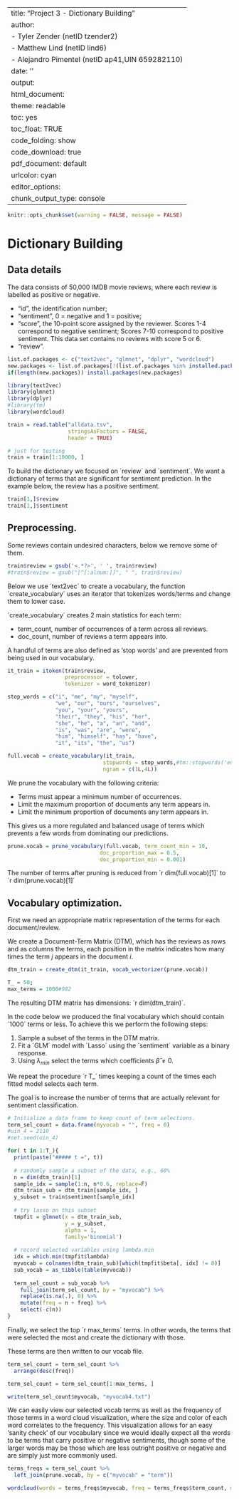 
---
title: "Project 3 - Dictionary Building"
author: 
 - Tyler Zender (netID tzender2)
 - Matthew Lind (netID lind6)
 - Alejandro Pimentel (netID ap41,UIN 659282110)
date: ''
output:
  html_document: 
    theme: readable
    toc: yes
    toc_float: TRUE
    code_folding: show
    code_download: true
  pdf_document: default
urlcolor: cyan
editor_options: 
  chunk_output_type: console
---

```{r setup, include=FALSE} 
knitr::opts_chunk$set(warning = FALSE, message = FALSE) 
```

# Dictionary Building

## Data details

The data consists of 50,000 IMDB movie reviews, where each review is labelled as positive or negative.

- “id”, the identification number;
- “sentiment”, 0 = negative and 1 = positive;
- “score”, the 10-point score assigned by the reviewer. Scores 1-4 correspond to negative sentiment; Scores 7-10 correspond to positive sentiment. This data set contains no reviews with score 5 or 6.
- “review”.

```{r}
list.of.packages <- c("text2vec", "glmnet", "dplyr", "wordcloud")
new.packages <- list.of.packages[!(list.of.packages %in% installed.packages()[,"Package"])]
if(length(new.packages)) install.packages(new.packages)
```


```{r}
library(text2vec)
library(glmnet)
library(dplyr)
#library(tm)
library(wordcloud)

train = read.table("alldata.tsv",
                   stringsAsFactors = FALSE,
                   header = TRUE)
```

```{r eval=FALSE, class.source = 'fold-hide'}
# just for testing
train = train[1:10000, ]
```

To build the dictionary we focused on ´review´ and ´sentiment´. We want a dictionary of terms that are significant for sentiment prediction. In the example below, the review has a positive sentiment.

```{r}
train[1,]$review
train[1,]$sentiment
```

## Preprocessing.

Some reviews contain undesired characters, below we remove some of them.

```{r}
train$review = gsub('<.*?>', ' ', train$review)
#train$review = gsub("[^[:alnum:]]", " ", train$review)
```

Below we use ´text2vec´ to create a vocabulary, the function ´create_vocabulary´ uses an iterator that tokenizes words/terms and change them to lower case.

´create_vocabulary´ creates 2 main statistics for each term:

- term_count, number of occurrences of a term across all reviews.
- doc_count, number of reviews a term appears into.

A handful of terms are also defined as 'stop words' and are prevented from being used in our vocabulary.

```{r}
it_train = itoken(train$review,
                  preprocessor = tolower, 
                  tokenizer = word_tokenizer)

stop_words = c("i", "me", "my", "myself", 
               "we", "our", "ours", "ourselves", 
               "you", "your", "yours", 
               "their", "they", "his", "her", 
               "she", "he", "a", "an", "and",
               "is", "was", "are", "were", 
               "him", "himself", "has", "have", 
               "it", "its", "the", "us")

full.vocab = create_vocabulary(it_train, 
                              stopwords = stop_words,#tm::stopwords('english'), 
                              ngram = c(1L,4L))
```

We prune the vocabulary with the following criteria:

- Terms must appear a minimum number of occurrences.
- Limit the maximum proportion of documents any term appears in.
- Limit the minimum proportion of documents any term appears in.

This gives us a more regulated and balanced usage of terms which prevents a few words from dominating our predictions.

```{r}
prune.vocab = prune_vocabulary(full.vocab, term_count_min = 10,
                             doc_proportion_max = 0.5,
                             doc_proportion_min = 0.001)
```

The number of terms after pruning is reduced from ´r dim(full.vocab)[1]´ to 
´r dim(prune.vocab)[1]´

## Vocabulary optimization.

First we need an appropriate matrix representation of the terms for each document/review.

We create a Document-Term Matrix (DTM), which has the reviews as rows and as columns the terms, each position in the matrix indicates how many times the term $j$ appears in the document $i$.

```{r}
dtm_train = create_dtm(it_train, vocab_vectorizer(prune.vocab))
```

```{r}
T_ = 50; 
max_terms = 1000#982
```


The resulting DTM matrix has dimensions: ´r dim(dtm_train)´.

In the code below we produced the final vocabulary which should contain ´1000´ terms or less. To achieve this we perform the following steps:

1. Sample a subset of the terms in the DTM matrix.
2. Fit a ´GLM´ model with ´Lasso´ using the ´sentiment´ variable as a binary response.
3. Using $\lambda_{min}$ select the terms which coefficients $\hat\beta \neq 0$.

We repeat the procedure ´r T_´ times keeping a count of the times each fitted model selects each term. 

The goal is to increase the number of terms that are actually relevant for sentiment classification.

```{r}

# Initialize a data frame to keep count of term selections.
term_sel_count = data.frame(myvocab = "", freq = 0)
#uin_4 = 2110
#set.seed(uin_4)

for( t in 1:T_){
  print(paste("##### t =", t))
  
  # randomly sample a subset of the data, e.g., 60%
  n = dim(dtm_train)[1]
  sample_idx = sample(1:n, n*0.6, replace=F)
  dtm_train_sub = dtm_train[sample_idx, ]
  y_subset = train$sentiment[sample_idx]
  
  # try lasso on this subset
  tmpfit = glmnet(x = dtm_train_sub, 
                  y = y_subset, 
                  alpha = 1,
                  family='binomial')
  
  # record selected variables using lambda.min
  idx = which.min(tmpfit$lambda)
  myvocab = colnames(dtm_train_sub)[which(tmpfit$beta[, idx] != 0)]
  sub_vocab = as_tibble(table(myvocab))
  
  term_sel_count = sub_vocab %>% 
    full_join(term_sel_count, by = "myvocab") %>%
    replace(is.na(.), 0) %>%
    mutate(freq = n + freq) %>%
    select(-c(n))
}

```

Finally, we select the top ´r max_terms´ terms. In other words, the terms that were selected the most and create the dictionary with those.

These terms are then written to our vocab file.

```{r}
term_sel_count = term_sel_count %>%
  arrange(desc(freq))

term_sel_count = term_sel_count[1:max_terms, ]

write(term_sel_count$myvocab, "myvocab4.txt")
```

We can easily view our selected vocab terms as well as the frequency of those terms in a word cloud visualization, where the size and color of each word correlates to the frequency. This visualization allows for an easy 'sanity check' of our vocabulary since we would ideally expect all the words to be terms that carry positive or negative sentiments, though some of the larger words may be those which are less outright positive or negative and are simply just more commonly used.

```{r}
terms_freqs = term_sel_count %>% 
  left_join(prune.vocab, by = c("myvocab" = "term")) 

wordcloud(words = terms_freqs$myvocab, freq = terms_freqs$term_count, max.words = 300, random.order = FALSE, colors = brewer.pal(8, "Dark2"))
```

